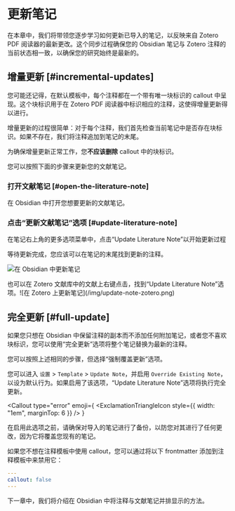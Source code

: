 
# 更新笔记

在本章中，我们将带领您逐步学习如何更新已导入的笔记，以反映来自 Zotero PDF 阅读器的最新更改。这个同步过程确保您的 Obsidian 笔记与 Zotero 注释的当前状态相一致，以确保您的研究始终是最新的。

## 增量更新 [#incremental-updates]

您可能还记得，在默认模板中，每个注释都在一个带有唯一块标识的 callout 中呈现。这个块标识用于在 Zotero PDF 阅读器中标识相应的注释，这使得增量更新得以进行。

增量更新的过程很简单：对于每个注释，我们首先检查当前笔记中是否存在块标识。如果不存在，我们将注释追加到笔记的末尾。

<Callout type="warning">

为确保增量更新正常工作，您**不应该删除** callout 中的块标识。

</Callout>

您可以按照下面的步骤来更新您的文献笔记。

<Steps>

### 打开文献笔记 [#open-the-literature-note]

在 Obsidian 中打开您想要更新的文献笔记。

### 点击“更新文献笔记”选项 [#update-literature-note]

在笔记右上角的更多选项菜单中，点击“Update Literature Note”以开始更新过程

等待更新完成，您应该可以在笔记的末尾找到更新的注释。

![在 Obsidian 中更新笔记](/img/update-note-obsidian.png)

</Steps>

<Callout>
  也可以在 Zotero 文献库中的文献上右键点击，找到“Update Literature Note”选项。![在 Zotero 上更新笔记](/img/update-note-zotero.png)
</Callout>

## 完全更新 [#full-update]

如果您只想在 Obsidian 中保留注释的副本而不添加任何附加笔记，或者您不喜欢块标识，您可以使用“完全更新”选项将整个笔记替换为最新的注释。

您可以按照上述相同的步骤，但选择“强制覆盖更新”选项。

您可以进入 `设置` > `Template` > `Update Note`，并启用 `Override Existing Note`，以设为默认行为。如果启用了该选项，“Update Literature Note”选项将执行完全更新。


<Callout
  type="error"
  emoji={
    <ExclamationTriangleIcon style={{ width: "1em", marginTop: 6 }} />
  }
>
  在启用此选项之前，请确保对导入的笔记进行了备份，以防您对其进行了任何更改，因为它将覆盖您现有的笔记。
</Callout>

<Callout>
如果您不想在注释模板中使用 callout，您可以通过将以下 frontmatter 添加到注释模板中来禁用它：

```yaml copy filename="注释模板"
---
callout: false
---
```
</Callout>

下一章中，我们将介绍在 Obsidian 中将注释与文献笔记并排显示的方法。